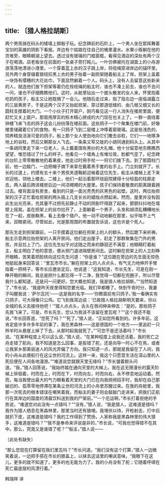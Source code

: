 ```yaml
---
---
---
```

title: 〔猎人格拉胡斯〕
---




两个男孩骑在码头的矮墙上掷骰子玩。纪念碑前的石阶上，一个男人坐在那挥舞着宝剑的英雄的阴影下看报。井边有个姑娘在往自己的桶里灌水。水果小贩躺在他的货堆旁，眼睛朝湖上望去。透过没有玻璃的门框窗框，看得见酒店的深处有两个汉子在喝酒。店老板坐在前面的一张桌子旁打盹儿。一叶仿佛被托在湖面上的小舟游游荡荡地漂进小港里。一个穿着蓝上衣的汉子跳上岸，将缆绳穿进岸边的锚环里。另外两个身穿缀着银纽扣黑上衣的男子抬着一副担架随着船主上了岸。担架上盖着一块饰有缨穗的大花丝巾，下面显然躺着一个人。码头上，没有人去留意这些新来的人，就连他们放下担架等着仍在拴缆绳的船主时，谁也不凑上前去，谁也不去问一问，谁也不仔细瞧瞧他们。这时，从舱里钻出一个披头散发的女人来，怀里抱着吃奶的孩子，船主又让她耽搁了一会儿。他随后走过来，指了指左边一座临湖矗立的三层黄房子，于是这两个汉子又抬起担架，穿过那道低矮的、由几根又细又长的圆柱支撑着的大门。一个小伙子打开窗户，刚巧看见这一行人消失在楼房里面，便赶忙又关上窗户。那扇用厚实的栎木精心拼成的大门现在也关上了。一群一直绕着钟楼飞来飞去的鸽子这会儿纷纷落在楼前面。这些鸽子一个个聚集在楼门前，好像楼里储藏着它们的食物。有一只鸽子飞到二层楼上冲啄着窗玻璃。这是些浅色的、饲养精良活泼可爱的鸽子。船上那个女人使劲地向它们撒去谷粒，它们一一地啄净地上的谷粒，然后又朝那女人飞去。一条条又窄又陡的小胡同通到码头上。从其中一条胡同里走下来一位老人，头上戴着围有黑纱的大礼帽。他十分留意地东瞧瞧西望望，惟恐错过了什么的样子。他看见一个墙角上有堆垃圾，脸都气歪了。纪念碑的台阶上零零散散地扔着果皮，他走过时用手杖一一将它们拨下去。到了那圆柱门前，他一边敲门，一边把帽子摘下来拿在戴着黑手套的右手上。门立刻就开了。长长的过道上，约摸有五十来个男孩夹道鞠躬迎候着这位先生，船主从楼梯上走下来欢迎他，领他上楼去。二楼上，他们一起沿着那环绕庭院建得十分轻盈的柱廊走去，两人最后跨进楼房后边一间凉飕飕的大屋里。孩子们保持着敬畏的距离跟着拥过去。楼背面没有房舍，看到的只是一面光秃秃的灰黑色的岩壁。这时，两位抬担架的汉子正忙着给担架的两头插上几支长长的蜡烛点燃起来。然而，屋里并没有因此生出光亮来，充其量不过把先前静止不动的阴影吓得跳了起来，颤颤抖抖地在墙壁上摇晃。盖在担架上的丝巾拉开了，上面躺着一个男子，头发和胡须乱糟糟地长在了一起，皮肤黝黑，看上去像个猎户。他一动不动地躺在那里，似乎喘不上气来，双眼紧闭。尽管如此，光是那周围的布置就告诉说，这也许是个死人。

那先生走到担架跟前，一只手摸着这位躺在担架上的人的额头，然后跪下来祈祷，船主示意两位抬担架的人离开房间。他们走出屋子，赶走了那群聚集在门外的男孩，并且拉上了门。这位先生似乎对这随之而来的静寂还不满意；他眼睛盯着船主，船主明白了他的意思，便从侧门退进隔壁房间去。这时躺在担架上的人立刻睁开眼睛，苦笑着把脸转向这位先生问道：“你是谁？”这位跪在旁边的先生面无惊色地挺起身来回答说：“里瓦市市长。”躺在担架上的人点点头，有气无力地伸开手臂指着一把椅子，等市长应邀坐定后，他说道：“这我知道，市长先生，可是在刚一睁开眼的瞬间，我总是把什么都忘得一干二净，我觉得一切都在兜圈子，所以尽管我什么都知道，还是问一问更好。您大概也知道，我是猎人格拉胡斯。”“当然知道了，”市长说，“我是昨天夜里得知您要光临。我们早都睡了。快到午夜时分，我妻子叫醒我说：‘萨尔瓦托’——这是我的名字——‘你瞧窗前有只鸽子。’我一看确实有只鸽子，可大得像只公鸡。它飞到我耳边说：‘已故猎人格拉胡斯明天要来，你以全城的名义去接待他吧！’”猎人点点头，舌头在唇间伸来伸去：“是的，那些鸽子先我飞来了。可是，市长先生，您认为我该不该留在里瓦呢？”“这个我还不能说，”市长回答道，“您死了吗？”“死了，”猎人说，“正如您所看到的。许多年前，这肯定是许多许多年前的事了，我在黑森林——这是德国的一个地方——里追赶一只羚羊时从悬崖上掉了下去。从那时起我就死了。”“可您不是还活着吗？”市长说。“在某种程度上可以这么说，”猎人说，“在某种程度上说我还活着。我的死亡之舟走错了航向，我不知道是怎么回事，是扳错了舵，还是向导一时心不在焉，或者让我家乡那美丽迷人的风光弄偏了方向。我只知道一点，那就是我留在了人间，我的小舟从此便航行在这尘世的河流上。这样一来，我这个只愿意生活在深山里的人死后便在人间各地漫游。”“难道说您就跟天堂无缘吗？”市长皱着额头问道。“我，”猎人回答说，“我始终踏在通向天堂的大梯上。我在这无限漫长的露天阶梯上徘徊着，时而在上，时而在下，时而向左，时而向右，永不停息地运动着。然而，每当我使出最大的气力眼看着天堂的大门已在向我频频招手时，我却在自己那破旧的、孤零零地停滞在某条尘世的河流上的小舟里苏醒过来。在我的舟舱里，我那一次死去的根本错误在嘲笑着我，而船主的妻子则会敲敲门走进来，把我们正航行在其岸边的国度的清晨饮料送到我的尸架前。”“一个厄运啊，”市长打着拒绝的手势说，“难道您对此没有一点错吗？”“没有，”猎人说，“我是猎人，这难道是错吗？我作为猎人栖息在黑森林里，那里当时还有狼哩。我埋伏以待，开枪射击，打中后就扒下皮，这难道是错吗？我的工作得到了赞扬，人家称我是黑森林里的伟大猎手，这难道是错吗？”“我不是奉命来评说是非的，”市长说，“可我也觉得错不在其中。那么，究竟又是谁错了呢？”“船主，”猎人说——

〔此处有缺失〕

“那么您现在打算留在我们里瓦吗？”市长问道。“我们没有这个打算，”猎人一边微笑着说，一边把手搭在市长的膝盖上，以抹去这话里的嘲讽意味。“我眼下在这儿，更多的就不知道了，更多的也无能为力了。我的小舟没有了舵；它随着呼啸在死亡最底层的风漂行着。”

韩瑞祥 译